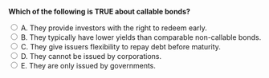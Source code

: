 ::: {.question-block}

<form onsubmit="event.preventDefault(); checkAnswer('module6_mcq_q75')" data-correct-answer="C">
<strong style="display: block;">Which of the following is TRUE about callable bonds?</strong>

<label><input type="radio" name="module6_mcq_q75" value="A"> A. They provide investors with the right to redeem early.</label><br>
<label><input type="radio" name="module6_mcq_q75" value="B"> B. They typically have lower yields than comparable non-callable bonds.</label><br>
<label><input type="radio" name="module6_mcq_q75" value="C"> C. They give issuers flexibility to repay debt before maturity.</label><br>
<label><input type="radio" name="module6_mcq_q75" value="D"> D. They cannot be issued by corporations.</label><br>
<label><input type="radio" name="module6_mcq_q75" value="E"> E. They are only issued by governments.</label><br>
</form>

<div id="feedback-module6_mcq_q75" class="feedback" style="display:none;">
✅ Correct: C. Callable bonds allow issuers to refinance debt when interest rates fall.
</div>

:::
